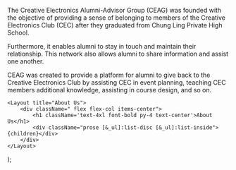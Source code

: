 
The Creative Electronics Alumni-Advisor Group (CEAG) was founded with the objective of providing a sense of belonging to members of the Creative Electronics Club (CEC) after they graduated from Chung Ling Private High School.

Furthermore, it enables alumni to stay in touch and maintain their relationship. This network also allows alumni to share information and assist one another.

CEAG was created to provide a platform for alumni to give back to the Creative Electronics Club by assisting CEC in event planning, teaching CEC members additional knowledge, assisting in course design, and so on.

    <Layout title="About Us">
        <div className=" flex flex-col items-center">
            <h1 className='text-4xl font-bold py-4 text-center'>About Us</h1>
            <div className="prose [&_ul]:list-disc [&_ul]:list-inside">{children}</div>
        </div>
    </Layout>
);

